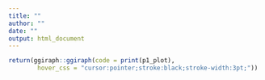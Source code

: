 ```yaml
---
title: ""
author: ""
date: ""
output: html_document
---
```


```r
return(ggiraph::ggiraph(code = print(p1_plot),
        hover_css = "cursor:pointer;stroke:black;stroke-width:3pt;"))
```

